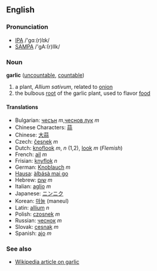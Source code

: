 ==English==

===Pronunciation===
*[[w:IPA|IPA]] /'gɑː(r)lɪk/
*[[w:SAMPA|SAMPA]] /'gA:(r)lIk/

===Noun===
'''garlic''' ([[uncountable]], [[countable]])

# a plant, ''Allium sativum'', related to [[onion]]
# the bulbous [[root]] of the garlic plant, used to flavor [[food]]

====Translations====
*Bulgarian: [[чесън]] ''m'',[[чеснoв лук]] ''m'' 
*Chinese Characters: [[蒜]]
*Chinese: [[大蒜]]
*Czech: [[česnek]] ''m''
*Dutch: [[knoflook]] ''m'', ''n'' (1,2), [[look]] ''m'' (''Flemish'')
*French: [[ail]] ''m''
*Frisian: [[knyflok]] ''n''
*German: [[Knoblauch]] ''m''
*[[Hausa]]: [[àlbásà mai go]]
*Hebrew: [[שום]] ''m''
*Italian: [[aglio]] ''m''
*Japanese: [[ニンニク]]
*Korean: [[마늘]] (maneul)
*Latin: [[allium]] ''n''
*Polish: [[czosnek]] ''m''
*Russian: [[чeснoк]] ''m''
*Slovak: [[cesnak]] ''m''
*Spanish: [[ajo]] ''m''

===See also===

*[[en:garlic|Wikipedia article on garlic]]